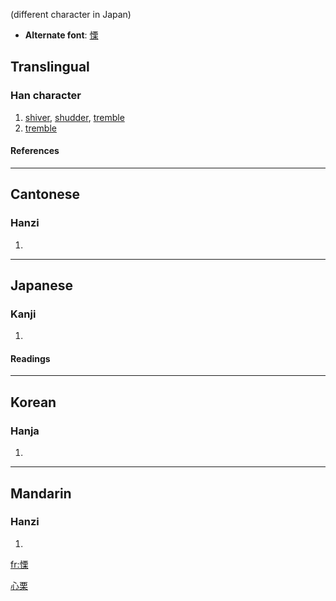 {{see|栗}} (different character in Japan)
* '''Alternate font''': [[慄]]

==Translingual==
===Han character===
{{Han char|rn=61|rad=心|as=10|sn=13|four=9109<sub>4</sub>|canj=心一田木 (PMWD)}}
# [[shiver]], [[shudder]], [[tremble]]
# [[tremble]]
====References====
{{Han ref|kx=0397.200|dkj=11042|dj=0736.130|hdz=42336.040|uh=6144|ud=24900|bh=B758|bd=46936}}
----
==Cantonese==
===Hanzi===
{{yue-hanzi|jyut=|y=leut6}}
# {{defn|Cantonese}}
----
==Japanese==
===Kanji===
{{ja-kanji|grade=|rs=心10}}
# {{defn|Japanese}} 
====Readings====
{{ja-readings|on=[[りつ]] (ritsu)|kun=[[おそれる]] (osoreru), [[おののく]] (ononoku)}}
----
==Korean==
===Hanja===
{{ko-hanja|hangeul=률>율|eumhun=|rv=ryul>yul|mr=ryul>yul|y=lyul>yul}}
# {{defn|Korean}}


[[Category:CJKV simplified characters which already existed as traditional characters|心栗]]
----
==Mandarin==
===Hanzi===
{{cmn-hanzi|sim=栗|pin=[[lì]] (li4)|wg=li<sup>4</sup>}}
# {{defn|Mandarin}}

[[fr:慄]]